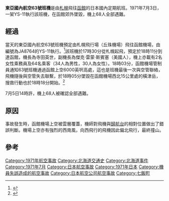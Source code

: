 {{Infobox Airliner accident
|name= 東亞國內航空63號班機空難
|Crash image= Japan Domestic Airlines YS-11 JA8764.jpg
|Image caption= 事故中坠毁的YS-11
|Date= 1971年7月3日
|Type= 機師失誤
|Site= {{JPN}}[[北海道|北海道]][[龜田郡|龜田郡]][[七飯町|七飯町]]{{link-ja|横津岳|横津岳}}
|Coordinates= {{coord|41.93333|N|140.7833|E|type:event|display=title,inline}}
|Origin= {{JPN}}[[札幌飛行場|札幌飛行場]]
|Destination= {{JPN}}[[函館機場|函館機場]]
|Fatalities= 68
|Injuries= 0
|Aircraft Type= [[YS-11|YS-11A-217]]
|Operator= [[日本佳速航空|東亞國內航空]]
|Tail Number= JA8764
|Ship name= 磐梯號<br>（{{lang|ja|ばんだい号}}）
|Passengers= 64
|Crew= 4
|Survivors= 0
}}

'''東亞國內航空63號班機'''是由[[札幌|札幌]]飛往[[函館|函館]]的日本國內定期航班。1971年7月3日，一架YS-11執行該班機，在函館郊外墜毀，機上68人全部遇難。

==經過==
當天的東亞國內航空63號班機預定由札幌飛行場（丘珠機場）飛往函館機場，由編號為JA8764的YS-11執行。<ref name="ASN">{{cite web|url=http://aviation-safety.net/database/record.php?id=19710703-0|title=ASN Aircraft accident NAMC YS-11A-217 JA8764 Yokotsu Mt|publisher=[[航空安全網|航空安全網]]|accessdate=2014-04-17|archive-date=2012-10-23|archive-url=https://web.archive.org/web/20121023131904/http://aviation-safety.net/database/record.php?id=19710703-0|dead-url=no}}</ref>該班機於17時30分從札幌起飛，預定於18時11分到達函館，機長為寺田英世，副機長為傑克·雷蒙·斯賓塞（美國人），機上亦載有2名女性乘務員及64名乘客（34人為男性，30人為女性）。18時03分，函館機場管制員通知63號班機通過函館上空6000英呎高處，這也是班機最後一次與空管聯絡，飛機隨後與空管失去聯繫，於18時05分墜毀在函館機場西北15公里處的橫津岳，搜救行動也於18時18分開始。<ref>{{cite web|url=http://www.lib-hkd.jp/hensan/hakodateshishi/tsuusetsu_04/shishi_07-02/shishi_07-02-43.htm|script-title=ja:ばんだい号事故　　捜索から遺体収容まで|accessdate=2014-04-17|deadurl=yes|archiveurl=https://web.archive.org/web/20140419044348/http://www.lib-hkd.jp/hensan/hakodateshishi/tsuusetsu_04/shishi_07-02/shishi_07-02-43.htm|archivedate=2014-04-19}}</ref>

7月5日14時許，機上68人被確認全部遇難。

==原因==
事故發生時，函館機場上空被雲層覆蓋，機師對飛機與[[歸航台|歸航台]]的相對位置做出了錯誤判斷。機場上空亦有強烈的西南風，向西飛行的飛機因此偏北飛行，最終撞山。

==參考==
{{reflist}}

{{1971年航空事故}}

[[Category:1971年航空事故|Category:1971年航空事故]]
[[Category:北海道交通史|Category:北海道交通史]]
[[Category:北海道事件|Category:北海道事件]]
[[Category:1971年7月|Category:1971年7月]]
[[Category:日本航空事故|Category:日本航空事故]]
[[Category:1971年日本|Category:1971年日本]]
[[Category:機員失誤造成的航空事故|Category:機員失誤造成的航空事故]]
[[Category:日本航空公司航空事故|Category:日本航空公司航空事故]]
[[Category:七飯町|Category:七飯町]]